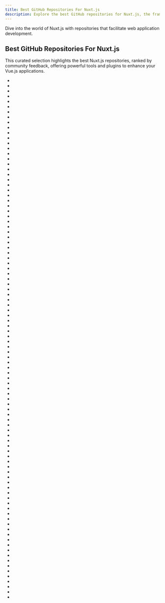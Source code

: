 ```yaml
---
title: Best GitHub Repositories For Nuxt.js
description: Explore the best GitHub repositories for Nuxt.js, the framework for creating Vue.js applications.
---
```

Dive into the world of Nuxt.js with repositories that facilitate web application development.

## Best GitHub Repositories For Nuxt.js

This curated selection highlights the best Nuxt.js repositories, ranked by community feedback, offering powerful tools and plugins to enhance your Vue.js applications.

- <Badge owner="bootstrap-vue" repoName="bootstrap-vue" stars="https://img.shields.io/github/stars/bootstrap-vue/bootstrap-vue?style=flat&logoSize=auto" forks="https://img.shields.io/github/forks/bootstrap-vue/bootstrap-vue?style=flat&logoSize=auto"/>
- <Badge owner="surmon-china" repoName="vue-awesome-swiper" stars="https://img.shields.io/github/stars/surmon-china/vue-awesome-swiper?style=flat&logoSize=auto" forks="https://img.shields.io/github/forks/surmon-china/vue-awesome-swiper?style=flat&logoSize=auto"/>
- <Badge owner="primefaces" repoName="primevue" stars="https://img.shields.io/github/stars/primefaces/primevue?style=flat&logoSize=auto" forks="https://img.shields.io/github/forks/primefaces/primevue?style=flat&logoSize=auto"/>
- <Badge owner="doccano" repoName="doccano" stars="https://img.shields.io/github/stars/doccano/doccano?style=flat&logoSize=auto" forks="https://img.shields.io/github/forks/doccano/doccano?style=flat&logoSize=auto"/>
- <Badge owner="nuxt" repoName="awesome" stars="https://img.shields.io/github/stars/nuxt/awesome?style=flat&logoSize=auto" forks="https://img.shields.io/github/forks/nuxt/awesome?style=flat&logoSize=auto"/>
- <Badge owner="vuesion" repoName="vuesion" stars="https://img.shields.io/github/stars/vuesion/vuesion?style=flat&logoSize=auto" forks="https://img.shields.io/github/forks/vuesion/vuesion?style=flat&logoSize=auto"/>
- <Badge owner="lfb" repoName="nodejs-koa-blog" stars="https://img.shields.io/github/stars/lfb/nodejs-koa-blog?style=flat&logoSize=auto" forks="https://img.shields.io/github/forks/lfb/nodejs-koa-blog?style=flat&logoSize=auto"/>
- <Badge owner="nuxt-modules" repoName="tailwindcss" stars="https://img.shields.io/github/stars/nuxt-modules/tailwindcss?style=flat&logoSize=auto" forks="https://img.shields.io/github/forks/nuxt-modules/tailwindcss?style=flat&logoSize=auto"/>
- <Badge owner="robsontenorio" repoName="vue-api-query" stars="https://img.shields.io/github/stars/robsontenorio/vue-api-query?style=flat&logoSize=auto" forks="https://img.shields.io/github/forks/robsontenorio/vue-api-query?style=flat&logoSize=auto"/>
- <Badge owner="nicolasbeauvais" repoName="vue-social-sharing" stars="https://img.shields.io/github/stars/nicolasbeauvais/vue-social-sharing?style=flat&logoSize=auto" forks="https://img.shields.io/github/forks/nicolasbeauvais/vue-social-sharing?style=flat&logoSize=auto"/>
- <Badge owner="eshengsky" repoName="iBlog" stars="https://img.shields.io/github/stars/eshengsky/iBlog?style=flat&logoSize=auto" forks="https://img.shields.io/github/forks/eshengsky/iBlog?style=flat&logoSize=auto"/>
- <Badge owner="nuxt-community" repoName="pwa-module" stars="https://img.shields.io/github/stars/nuxt-community/pwa-module?style=flat&logoSize=auto" forks="https://img.shields.io/github/forks/nuxt-community/pwa-module?style=flat&logoSize=auto"/>
- <Badge owner="maoberlehner" repoName="vue-lazy-hydration" stars="https://img.shields.io/github/stars/maoberlehner/vue-lazy-hydration?style=flat&logoSize=auto" forks="https://img.shields.io/github/forks/maoberlehner/vue-lazy-hydration?style=flat&logoSize=auto"/>
- <Badge owner="LeCoupa" repoName="vuedarkmode" stars="https://img.shields.io/github/stars/LeCoupa/vuedarkmode?style=flat&logoSize=auto" forks="https://img.shields.io/github/forks/LeCoupa/vuedarkmode?style=flat&logoSize=auto"/>
- <Badge owner="nuxt-modules" repoName="device" stars="https://img.shields.io/github/stars/nuxt-modules/device?style=flat&logoSize=auto" forks="https://img.shields.io/github/forks/nuxt-modules/device?style=flat&logoSize=auto"/>
- <Badge owner="janniks" repoName="vue-notion" stars="https://img.shields.io/github/stars/janniks/vue-notion?style=flat&logoSize=auto" forks="https://img.shields.io/github/forks/janniks/vue-notion?style=flat&logoSize=auto"/>
- <Badge owner="shuiRong" repoName="VueCnodeJS" stars="https://img.shields.io/github/stars/shuiRong/VueCnodeJS?style=flat&logoSize=auto" forks="https://img.shields.io/github/forks/shuiRong/VueCnodeJS?style=flat&logoSize=auto"/>
- <Badge owner="juliomrqz" repoName="nuxt-optimized-images" stars="https://img.shields.io/github/stars/juliomrqz/nuxt-optimized-images?style=flat&logoSize=auto" forks="https://img.shields.io/github/forks/juliomrqz/nuxt-optimized-images?style=flat&logoSize=auto"/>
- <Badge owner="wemake-services" repoName="wemake-vue-template" stars="https://img.shields.io/github/stars/wemake-services/wemake-vue-template?style=flat&logoSize=auto" forks="https://img.shields.io/github/forks/wemake-services/wemake-vue-template?style=flat&logoSize=auto"/>
- <Badge owner="kanriapp" repoName="kanri" stars="https://img.shields.io/github/stars/kanriapp/kanri?style=flat&logoSize=auto" forks="https://img.shields.io/github/forks/kanriapp/kanri?style=flat&logoSize=auto"/>
- <Badge owner="nuxt-community" repoName="composition-api" stars="https://img.shields.io/github/stars/nuxt-community/composition-api?style=flat&logoSize=auto" forks="https://img.shields.io/github/forks/nuxt-community/composition-api?style=flat&logoSize=auto"/>
- <Badge owner="serwist" repoName="serwist" stars="https://img.shields.io/github/stars/serwist/serwist?style=flat&logoSize=auto" forks="https://img.shields.io/github/forks/serwist/serwist?style=flat&logoSize=auto"/>
- <Badge owner="nuxt-community" repoName="sitemap-module" stars="https://img.shields.io/github/stars/nuxt-community/sitemap-module?style=flat&logoSize=auto" forks="https://img.shields.io/github/forks/nuxt-community/sitemap-module?style=flat&logoSize=auto"/>
- <Badge owner="basics" repoName="nuxt-booster" stars="https://img.shields.io/github/stars/basics/nuxt-booster?style=flat&logoSize=auto" forks="https://img.shields.io/github/forks/basics/nuxt-booster?style=flat&logoSize=auto"/>
- <Badge owner="jthegedus" repoName="firebase-gcp-examples" stars="https://img.shields.io/github/stars/jthegedus/firebase-gcp-examples?style=flat&logoSize=auto" forks="https://img.shields.io/github/forks/jthegedus/firebase-gcp-examples?style=flat&logoSize=auto"/>
- <Badge owner="nuxt" repoName="vercel-builder" stars="https://img.shields.io/github/stars/nuxt/vercel-builder?style=flat&logoSize=auto" forks="https://img.shields.io/github/forks/nuxt/vercel-builder?style=flat&logoSize=auto"/>
- <Badge owner="nuxt-community" repoName="firebase-module" stars="https://img.shields.io/github/stars/nuxt-community/firebase-module?style=flat&logoSize=auto" forks="https://img.shields.io/github/forks/nuxt-community/firebase-module?style=flat&logoSize=auto"/>
- <Badge owner="hygraph" repoName="hygraph-examples" stars="https://img.shields.io/github/stars/hygraph/hygraph-examples?style=flat&logoSize=auto" forks="https://img.shields.io/github/forks/hygraph/hygraph-examples?style=flat&logoSize=auto"/>
- <Badge owner="nuxt-modules" repoName="style-resources" stars="https://img.shields.io/github/stars/nuxt-modules/style-resources?style=flat&logoSize=auto" forks="https://img.shields.io/github/forks/nuxt-modules/style-resources?style=flat&logoSize=auto"/>
- <Badge owner="dwightjack" repoName="vue-types" stars="https://img.shields.io/github/stars/dwightjack/vue-types?style=flat&logoSize=auto" forks="https://img.shields.io/github/forks/dwightjack/vue-types?style=flat&logoSize=auto"/>
- <Badge owner="northosts" repoName="wuxt" stars="https://img.shields.io/github/stars/northosts/wuxt?style=flat&logoSize=auto" forks="https://img.shields.io/github/forks/northosts/wuxt?style=flat&logoSize=auto"/>
- <Badge owner="nuxt-modules" repoName="google-fonts" stars="https://img.shields.io/github/stars/nuxt-modules/google-fonts?style=flat&logoSize=auto" forks="https://img.shields.io/github/forks/nuxt-modules/google-fonts?style=flat&logoSize=auto"/>
- <Badge owner="aspida" repoName="pathpida" stars="https://img.shields.io/github/stars/aspida/pathpida?style=flat&logoSize=auto" forks="https://img.shields.io/github/forks/aspida/pathpida?style=flat&logoSize=auto"/>
- <Badge owner="nuxt-community" repoName="sentry-module" stars="https://img.shields.io/github/stars/nuxt-community/sentry-module?style=flat&logoSize=auto" forks="https://img.shields.io/github/forks/nuxt-community/sentry-module?style=flat&logoSize=auto"/>
- <Badge owner="vishnuraghavb" repoName="EnBizCard" stars="https://img.shields.io/github/stars/vishnuraghavb/EnBizCard?style=flat&logoSize=auto" forks="https://img.shields.io/github/forks/vishnuraghavb/EnBizCard?style=flat&logoSize=auto"/>
- <Badge owner="potato4d" repoName="nuxt-firebase-sns-example" stars="https://img.shields.io/github/stars/potato4d/nuxt-firebase-sns-example?style=flat&logoSize=auto" forks="https://img.shields.io/github/forks/potato4d/nuxt-firebase-sns-example?style=flat&logoSize=auto"/>
- <Badge owner="Developmint" repoName="nuxt-purgecss" stars="https://img.shields.io/github/stars/Developmint/nuxt-purgecss?style=flat&logoSize=auto" forks="https://img.shields.io/github/forks/Developmint/nuxt-purgecss?style=flat&logoSize=auto"/>
- <Badge owner="RobinCK" repoName="vue-gallery" stars="https://img.shields.io/github/stars/RobinCK/vue-gallery?style=flat&logoSize=auto" forks="https://img.shields.io/github/forks/RobinCK/vue-gallery?style=flat&logoSize=auto"/>
- <Badge owner="ivanlori" repoName="Vuemmerce" stars="https://img.shields.io/github/stars/ivanlori/Vuemmerce?style=flat&logoSize=auto" forks="https://img.shields.io/github/forks/ivanlori/Vuemmerce?style=flat&logoSize=auto"/>
- <Badge owner="cloydlau" repoName="json-editor-vue" stars="https://img.shields.io/github/stars/cloydlau/json-editor-vue?style=flat&logoSize=auto" forks="https://img.shields.io/github/forks/cloydlau/json-editor-vue?style=flat&logoSize=auto"/>
- <Badge owner="stylify" repoName="packages" stars="https://img.shields.io/github/stars/stylify/packages?style=flat&logoSize=auto" forks="https://img.shields.io/github/forks/stylify/packages?style=flat&logoSize=auto"/>
- <Badge owner="RSurya99" repoName="nefa" stars="https://img.shields.io/github/stars/RSurya99/nefa?style=flat&logoSize=auto" forks="https://img.shields.io/github/forks/RSurya99/nefa?style=flat&logoSize=auto"/>
- <Badge owner="eddami" repoName="nuxt-material-admin" stars="https://img.shields.io/github/stars/eddami/nuxt-material-admin?style=flat&logoSize=auto" forks="https://img.shields.io/github/forks/eddami/nuxt-material-admin?style=flat&logoSize=auto"/>
- <Badge owner="BuchholzTim" repoName="Whitebird" stars="https://img.shields.io/github/stars/BuchholzTim/Whitebird?style=flat&logoSize=auto" forks="https://img.shields.io/github/forks/BuchholzTim/Whitebird?style=flat&logoSize=auto"/>
- <Badge owner="ShouChenICU" repoName="WebCamera" stars="https://img.shields.io/github/stars/ShouChenICU/WebCamera?style=flat&logoSize=auto" forks="https://img.shields.io/github/forks/ShouChenICU/WebCamera?style=flat&logoSize=auto"/>
- <Badge owner="justintaddei" repoName="v-wave" stars="https://img.shields.io/github/stars/justintaddei/v-wave?style=flat&logoSize=auto" forks="https://img.shields.io/github/forks/justintaddei/v-wave?style=flat&logoSize=auto"/>
- <Badge owner="nuxt-modules" repoName="web-vitals" stars="https://img.shields.io/github/stars/nuxt-modules/web-vitals?style=flat&logoSize=auto" forks="https://img.shields.io/github/forks/nuxt-modules/web-vitals?style=flat&logoSize=auto"/>
- <Badge owner="Diizzayy" repoName="nuxt-graphql-client" stars="https://img.shields.io/github/stars/Diizzayy/nuxt-graphql-client?style=flat&logoSize=auto" forks="https://img.shields.io/github/forks/Diizzayy/nuxt-graphql-client?style=flat&logoSize=auto"/>
- <Badge owner="victorgarciaesgi" repoName="nuxt-typed-router" stars="https://img.shields.io/github/stars/victorgarciaesgi/nuxt-typed-router?style=flat&logoSize=auto" forks="https://img.shields.io/github/forks/victorgarciaesgi/nuxt-typed-router?style=flat&logoSize=auto"/>
- <Badge owner="supabase-community" repoName="sql-examples" stars="https://img.shields.io/github/stars/supabase-community/sql-examples?style=flat&logoSize=auto" forks="https://img.shields.io/github/forks/supabase-community/sql-examples?style=flat&logoSize=auto"/>
- <Badge owner="Gomah" repoName="nuxt-shopify" stars="https://img.shields.io/github/stars/Gomah/nuxt-shopify?style=flat&logoSize=auto" forks="https://img.shields.io/github/forks/Gomah/nuxt-shopify?style=flat&logoSize=auto"/>
- <Badge owner="danielroe" repoName="typed-vuex" stars="https://img.shields.io/github/stars/danielroe/typed-vuex?style=flat&logoSize=auto" forks="https://img.shields.io/github/forks/danielroe/typed-vuex?style=flat&logoSize=auto"/>
- <Badge owner="bcms" repoName="cms" stars="https://img.shields.io/github/stars/bcms/cms?style=flat&logoSize=auto" forks="https://img.shields.io/github/forks/bcms/cms?style=flat&logoSize=auto"/>
- <Badge owner="LeCoupa" repoName="vuetimeline" stars="https://img.shields.io/github/stars/LeCoupa/vuetimeline?style=flat&logoSize=auto" forks="https://img.shields.io/github/forks/LeCoupa/vuetimeline?style=flat&logoSize=auto"/>
- <Badge owner="ITCNZ" repoName="Nuxt-ssr" stars="https://img.shields.io/github/stars/ITCNZ/Nuxt-ssr?style=flat&logoSize=auto" forks="https://img.shields.io/github/forks/ITCNZ/Nuxt-ssr?style=flat&logoSize=auto"/>
- <Badge owner="0xcert" repoName="framework" stars="https://img.shields.io/github/stars/0xcert/framework?style=flat&logoSize=auto" forks="https://img.shields.io/github/forks/0xcert/framework?style=flat&logoSize=auto"/>
- <Badge owner="MontageD" repoName="nuxt-maopingshou" stars="https://img.shields.io/github/stars/MontageD/nuxt-maopingshou?style=flat&logoSize=auto" forks="https://img.shields.io/github/forks/MontageD/nuxt-maopingshou?style=flat&logoSize=auto"/>
- <Badge owner="nuxtrdev" repoName="nuxtr-vscode" stars="https://img.shields.io/github/stars/nuxtrdev/nuxtr-vscode?style=flat&logoSize=auto" forks="https://img.shields.io/github/forks/nuxtrdev/nuxtr-vscode?style=flat&logoSize=auto"/>
- <Badge owner="mikehuang99" repoName="wangxin-study" stars="https://img.shields.io/github/stars/mikehuang99/wangxin-study?style=flat&logoSize=auto" forks="https://img.shields.io/github/forks/mikehuang99/wangxin-study?style=flat&logoSize=auto"/>
- <Badge owner="nuxt-community" repoName="gtm-module" stars="https://img.shields.io/github/stars/nuxt-community/gtm-module?style=flat&logoSize=auto" forks="https://img.shields.io/github/forks/nuxt-community/gtm-module?style=flat&logoSize=auto"/>
- <Badge owner="nuxt-community" repoName="nuxt7" stars="https://img.shields.io/github/stars/nuxt-community/nuxt7?style=flat&logoSize=auto" forks="https://img.shields.io/github/forks/nuxt-community/nuxt7?style=flat&logoSize=auto"/>
- <Badge owner="nuxt" repoName="test-utils" stars="https://img.shields.io/github/stars/nuxt/test-utils?style=flat&logoSize=auto" forks="https://img.shields.io/github/forks/nuxt/test-utils?style=flat&logoSize=auto"/>
- <Badge owner="givebest" repoName="node-nest-vue-nuxt-cms" stars="https://img.shields.io/github/stars/givebest/node-nest-vue-nuxt-cms?style=flat&logoSize=auto" forks="https://img.shields.io/github/forks/givebest/node-nest-vue-nuxt-cms?style=flat&logoSize=auto"/>
- <Badge owner="ymmooot" repoName="nuxt-jsonld" stars="https://img.shields.io/github/stars/ymmooot/nuxt-jsonld?style=flat&logoSize=auto" forks="https://img.shields.io/github/forks/ymmooot/nuxt-jsonld?style=flat&logoSize=auto"/>
- <Badge owner="jkchao" repoName="blog-front" stars="https://img.shields.io/github/stars/jkchao/blog-front?style=flat&logoSize=auto" forks="https://img.shields.io/github/forks/jkchao/blog-front?style=flat&logoSize=auto"/>
- <Badge owner="eggsy" repoName="website" stars="https://img.shields.io/github/stars/eggsy/website?style=flat&logoSize=auto" forks="https://img.shields.io/github/forks/eggsy/website?style=flat&logoSize=auto"/>
- <Badge owner="system76" repoName="docs" stars="https://img.shields.io/github/stars/system76/docs?style=flat&logoSize=auto" forks="https://img.shields.io/github/forks/system76/docs?style=flat&logoSize=auto"/>
- <Badge owner="Developmint" repoName="nuxt-webfontloader" stars="https://img.shields.io/github/stars/Developmint/nuxt-webfontloader?style=flat&logoSize=auto" forks="https://img.shields.io/github/forks/Developmint/nuxt-webfontloader?style=flat&logoSize=auto"/>
- <Badge owner="ljvmiranda921" repoName="sprites-as-a-service" stars="https://img.shields.io/github/stars/ljvmiranda921/sprites-as-a-service?style=flat&logoSize=auto" forks="https://img.shields.io/github/forks/ljvmiranda921/sprites-as-a-service?style=flat&logoSize=auto"/>
- <Badge owner="serversideup" repoName="roastandbrew" stars="https://img.shields.io/github/stars/serversideup/roastandbrew?style=flat&logoSize=auto" forks="https://img.shields.io/github/forks/serversideup/roastandbrew?style=flat&logoSize=auto"/>
- <Badge owner="nuxt-modules" repoName="svg-sprite" stars="https://img.shields.io/github/stars/nuxt-modules/svg-sprite?style=flat&logoSize=auto" forks="https://img.shields.io/github/forks/nuxt-modules/svg-sprite?style=flat&logoSize=auto"/>
- <Badge owner="claudiabdm" repoName="cvfy" stars="https://img.shields.io/github/stars/claudiabdm/cvfy?style=flat&logoSize=auto" forks="https://img.shields.io/github/forks/claudiabdm/cvfy?style=flat&logoSize=auto"/>
- <Badge owner="gjovanov" repoName="roomler" stars="https://img.shields.io/github/stars/gjovanov/roomler?style=flat&logoSize=auto" forks="https://img.shields.io/github/forks/gjovanov/roomler?style=flat&logoSize=auto"/>
- <Badge owner="nuxt-community" repoName="router-extras-module" stars="https://img.shields.io/github/stars/nuxt-community/router-extras-module?style=flat&logoSize=auto" forks="https://img.shields.io/github/forks/nuxt-community/router-extras-module?style=flat&logoSize=auto"/>
- <Badge owner="davidroyer" repoName="nuxt-ssr-firebase" stars="https://img.shields.io/github/stars/davidroyer/nuxt-ssr-firebase?style=flat&logoSize=auto" forks="https://img.shields.io/github/forks/davidroyer/nuxt-ssr-firebase?style=flat&logoSize=auto"/>
- <Badge owner="storyblok" repoName="storyblok-nuxt" stars="https://img.shields.io/github/stars/storyblok/storyblok-nuxt?style=flat&logoSize=auto" forks="https://img.shields.io/github/forks/storyblok/storyblok-nuxt?style=flat&logoSize=auto"/>
- <Badge owner="bcms" repoName="starters" stars="https://img.shields.io/github/stars/bcms/starters?style=flat&logoSize=auto" forks="https://img.shields.io/github/forks/bcms/starters?style=flat&logoSize=auto"/>
- <Badge owner="Intevel" repoName="nuxt-directus" stars="https://img.shields.io/github/stars/Intevel/nuxt-directus?style=flat&logoSize=auto" forks="https://img.shields.io/github/forks/Intevel/nuxt-directus?style=flat&logoSize=auto"/>
- <Badge owner="nuxt-community" repoName="dayjs-module" stars="https://img.shields.io/github/stars/nuxt-community/dayjs-module?style=flat&logoSize=auto" forks="https://img.shields.io/github/forks/nuxt-community/dayjs-module?style=flat&logoSize=auto"/>
- <Badge owner="coltongriffith" repoName="fluenticons" stars="https://img.shields.io/github/stars/coltongriffith/fluenticons?style=flat&logoSize=auto" forks="https://img.shields.io/github/forks/coltongriffith/fluenticons?style=flat&logoSize=auto"/>
- <Badge owner="clarkdo" repoName="hare" stars="https://img.shields.io/github/stars/clarkdo/hare?style=flat&logoSize=auto" forks="https://img.shields.io/github/forks/clarkdo/hare?style=flat&logoSize=auto"/>
- <Badge owner="D-xuanmo" repoName="Nuxtjs-Wordpress" stars="https://img.shields.io/github/stars/D-xuanmo/Nuxtjs-Wordpress?style=flat&logoSize=auto" forks="https://img.shields.io/github/forks/D-xuanmo/Nuxtjs-Wordpress?style=flat&logoSize=auto"/>
- <Badge owner="nuxt-modules" repoName="cloudinary" stars="https://img.shields.io/github/stars/nuxt-modules/cloudinary?style=flat&logoSize=auto" forks="https://img.shields.io/github/forks/nuxt-modules/cloudinary?style=flat&logoSize=auto"/>
- <Badge owner="dword-design" repoName="nuxt-mail" stars="https://img.shields.io/github/stars/dword-design/nuxt-mail?style=flat&logoSize=auto" forks="https://img.shields.io/github/forks/dword-design/nuxt-mail?style=flat&logoSize=auto"/>
- <Badge owner="potato4d" repoName="nuxt-client-init-module" stars="https://img.shields.io/github/stars/potato4d/nuxt-client-init-module?style=flat&logoSize=auto" forks="https://img.shields.io/github/forks/potato4d/nuxt-client-init-module?style=flat&logoSize=auto"/>
- <Badge owner="fuxingloh" repoName="vue-horizontal" stars="https://img.shields.io/github/stars/fuxingloh/vue-horizontal?style=flat&logoSize=auto" forks="https://img.shields.io/github/forks/fuxingloh/vue-horizontal?style=flat&logoSize=auto"/>
- <Badge owner="nuxt-community" repoName="feed-module" stars="https://img.shields.io/github/stars/nuxt-community/feed-module?style=flat&logoSize=auto" forks="https://img.shields.io/github/forks/nuxt-community/feed-module?style=flat&logoSize=auto"/>
- <Badge owner="Organic-Basics" repoName="ob-low-impact-website" stars="https://img.shields.io/github/stars/Organic-Basics/ob-low-impact-website?style=flat&logoSize=auto" forks="https://img.shields.io/github/forks/Organic-Basics/ob-low-impact-website?style=flat&logoSize=auto"/>
- <Badge owner="dulnan" repoName="nuxt-multi-cache" stars="https://img.shields.io/github/stars/dulnan/nuxt-multi-cache?style=flat&logoSize=auto" forks="https://img.shields.io/github/forks/dulnan/nuxt-multi-cache?style=flat&logoSize=auto"/>
- <Badge owner="fuxingloh" repoName="vue-masonry-wall" stars="https://img.shields.io/github/stars/fuxingloh/vue-masonry-wall?style=flat&logoSize=auto" forks="https://img.shields.io/github/forks/fuxingloh/vue-masonry-wall?style=flat&logoSize=auto"/>
- <Badge owner="jake-101" repoName="bael-template" stars="https://img.shields.io/github/stars/jake-101/bael-template?style=flat&logoSize=auto" forks="https://img.shields.io/github/forks/jake-101/bael-template?style=flat&logoSize=auto"/>
- <Badge owner="egoist" repoName="mordred" stars="https://img.shields.io/github/stars/egoist/mordred?style=flat&logoSize=auto" forks="https://img.shields.io/github/forks/egoist/mordred?style=flat&logoSize=auto"/>
- <Badge owner="nuxt-community" repoName="python-module" stars="https://img.shields.io/github/stars/nuxt-community/python-module?style=flat&logoSize=auto" forks="https://img.shields.io/github/forks/nuxt-community/python-module?style=flat&logoSize=auto"/>
- <Badge owner="w3bdesign" repoName="nuxtjs-woocommerce" stars="https://img.shields.io/github/stars/w3bdesign/nuxtjs-woocommerce?style=flat&logoSize=auto" forks="https://img.shields.io/github/forks/w3bdesign/nuxtjs-woocommerce?style=flat&logoSize=auto"/>
- <Badge owner="renestalder" repoName="nuxt-netlify-cms-starter-template" stars="https://img.shields.io/github/stars/renestalder/nuxt-netlify-cms-starter-template?style=flat&logoSize=auto" forks="https://img.shields.io/github/forks/renestalder/nuxt-netlify-cms-starter-template?style=flat&logoSize=auto"/>
- <Badge owner="Gomah" repoName="nuxt-graphql-request" stars="https://img.shields.io/github/stars/Gomah/nuxt-graphql-request?style=flat&logoSize=auto" forks="https://img.shields.io/github/forks/Gomah/nuxt-graphql-request?style=flat&logoSize=auto"/>
- <Badge owner="medfreeman" repoName="nuxt-netlify-cms-module" stars="https://img.shields.io/github/stars/medfreeman/nuxt-netlify-cms-module?style=flat&logoSize=auto" forks="https://img.shields.io/github/forks/medfreeman/nuxt-netlify-cms-module?style=flat&logoSize=auto"/>
- <Badge owner="lupas" repoName="nuxt-firebase-demo" stars="https://img.shields.io/github/stars/lupas/nuxt-firebase-demo?style=flat&logoSize=auto" forks="https://img.shields.io/github/forks/lupas/nuxt-firebase-demo?style=flat&logoSize=auto"/>
- <Badge owner="victor-perez" repoName="nuxt-helmet" stars="https://img.shields.io/github/stars/victor-perez/nuxt-helmet?style=flat&logoSize=auto" forks="https://img.shields.io/github/forks/victor-perez/nuxt-helmet?style=flat&logoSize=auto"/>
- <Badge owner="manniL" repoName="lichter.io" stars="https://img.shields.io/github/stars/manniL/lichter.io?style=flat&logoSize=auto" forks="https://img.shields.io/github/forks/manniL/lichter.io?style=flat&logoSize=auto"/>